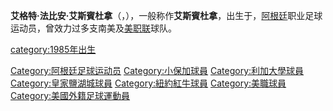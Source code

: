 {{noteTA
|T=zh-hans:法维安·埃斯平多拉;zh-hant:法比安·艾斯賓杜拿;
|1=zh-hans:埃斯平多拉;zh-hant:艾斯賓杜拿;
|2=zh-hans:法维安;zh-hant:法比安;
|3=zh-hans:埃德高;zh-hant:艾格特;
}}
{{Infobox Football biography
| playername= 艾斯賓杜拿<br>''Espíndola''
| fullname = Edgard Fabián Espíndola
| image = [[File:Fabian_Espindola_NY.JPG|240px]]
| dateofbirth = {{birth date and age|1985|5|4}} 
| cityofbirth = {{tsl|en|San Luis||聖路易斯省}}{{tsl|en|Merlo|梅尔洛}}
| countryofbirth = {{ARG}}
| height = {{height|ft=5|in=9}}
| currentclub  = 
| clubnumber = 
| position = [[前鋒_(足球)|前锋]]
| youthyears = 
| youthclubs = [[博卡青年足球俱乐部|博卡青年]]
| years1 = 2005
| clubs1 = [[博卡青年足球俱乐部|博卡青年]]
| caps1 = 6
| goals1 = 1
| years2 = 2006
| clubs2 = [[泰拿尼斯体育会|塔勒瑞斯]]
| caps2 = 13
| goals2 = 1
| years3 = 2006
| clubs3 = [[奥卡斯体育会|奥卡斯]]
| caps3 = 3
| goals3 = 0
| years4 = 2007
| clubs4 = [[基多体育会|基多体育]]
| caps4 = 5
| goals4 = 0
| years5 = 2007-2008
| clubs5 = [[皇家盐湖城|皇家盐湖城]]
| caps5 = 24
| goals5 = 7
| years6 = 2009
| clubs6 = [[安索阿特吉体育俱乐部|安索阿特吉体育]]
| caps6 = 5
| goals6 = 3
| years7 = 2009-2012
| clubs7 = [[皇家盐湖城|皇家盐湖城]]
| caps7 = 101
| goals7 = 28
| years8 = 2013
| clubs8 = [[纽约红牛|纽约红牛]]
| caps8 = 28
| goals8 = 9
| years9 = 2013-2016
| clubs9 = [[华盛顿联队|华盛顿联]]
| caps9 = 59
| goals9 = 20
| years10 = 2016-2017
| clubs10 = [[内卡哈俱乐部|内卡哈]]
| caps10 = 32
| goals10 = 5
| years11 = 2017-2018
| clubs11 = [[阿尔瓦塞特足球俱乐部|阿尔瓦塞特]]
| caps11 = 12
| goals11 = 0
| years12 = 2018
| clubs12 = {{le|图库曼圣马丁|San Martín de Tucumán}}
| caps12 = 6
| goals12 = 0
| nationalyears = 
| nationalteam = 
| nationalcaps(goals) = 
| pcupdate = 2019年8月6日
| ntupdate = 
}}
'''艾格特·法比安·艾斯賓杜拿'''（{{lang-es|'''Edgard Fabián Espíndola'''}}，{{bd|1985年|5月4日}}），一般称作'''艾斯賓杜拿'''，出生于{{tsl|en|Merlo|梅諾}}，[[阿根廷|阿根廷]]职业足球运动员，曾效力过多支南美及[[美国职业足球大联盟|美职联]]球队。
{{阿根廷小作品}}
{{DEFAULTSORT:Espindola, Fabian}}

[[Category:阿根廷足球运动员|Category:阿根廷足球运动员]]
[[category:1985年出生|category:1985年出生]]
[[Category:小保加球員|Category:小保加球員]]
[[Category:利加大學球員|Category:利加大學球員]]
[[Category:皇家鹽湖城球員|Category:皇家鹽湖城球員]]
[[Category:紐約紅牛球員|Category:紐約紅牛球員]]
[[Category:美職球員|Category:美職球員]]
[[Category:美國外籍足球運動員|Category:美國外籍足球運動員]]
{{people-stub}}